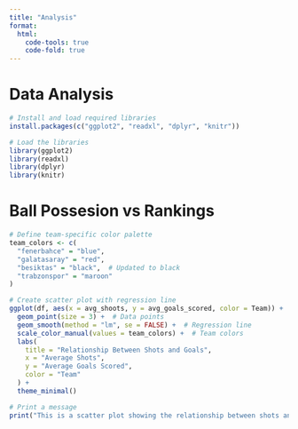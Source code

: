 ```yaml
---
title: "Analysis"
format:
  html:
    code-tools: true
    code-fold: true
---
```


# Data Analysis

```r
# Install and load required libraries
install.packages(c("ggplot2", "readxl", "dplyr", "knitr"))

# Load the libraries
library(ggplot2)
library(readxl)
library(dplyr)
library(knitr)

```

# Ball Possesion vs Rankings

```r
# Define team-specific color palette
team_colors <- c(
  "fenerbahce" = "blue",
  "galatasaray" = "red",
  "besiktas" = "black",  # Updated to black
  "trabzonspor" = "maroon"
)

# Create scatter plot with regression line
ggplot(df, aes(x = avg_shoots, y = avg_goals_scored, color = Team)) +
  geom_point(size = 3) +  # Data points
  geom_smooth(method = "lm", se = FALSE) +  # Regression line
  scale_color_manual(values = team_colors) +  # Team colors
  labs(
    title = "Relationship Between Shots and Goals",
    x = "Average Shots",
    y = "Average Goals Scored",
    color = "Team"
  ) +
  theme_minimal()

# Print a message
print("This is a scatter plot showing the relationship between shots and goals scored.")
```
